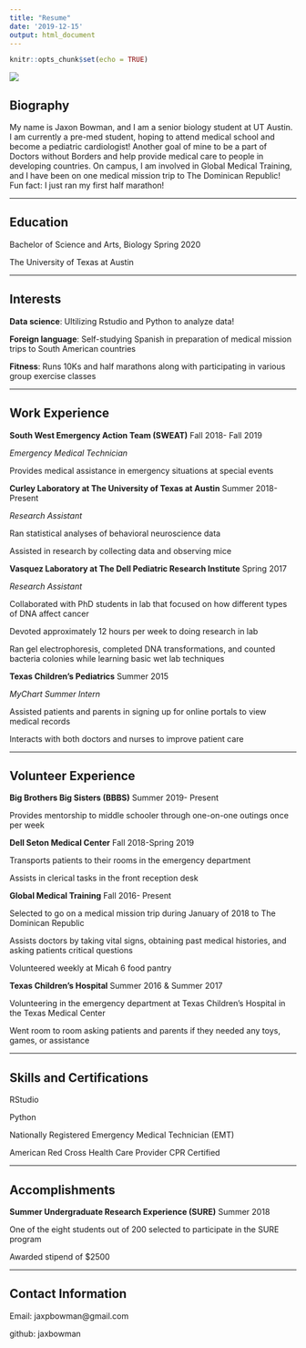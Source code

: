 ```yaml
---
title: "Resume"
date: '2019-12-15'
output: html_document
---
```


```r
knitr::opts_chunk$set(echo = TRUE)
```
![](/./resume_files/jpb.jpeg)

## Biography
My name is Jaxon Bowman, and I am a senior biology student at UT Austin. I am currently a pre-med student, hoping to attend medical school and become a pediatric cardiologist! Another goal of mine to be a part of Doctors without Borders and help provide medical care to people in developing countries. On campus, I am involved in Global Medical Training, and I have been on one medical mission trip to The Dominican Republic! Fun fact: I just ran my first half marathon!

***
## Education
Bachelor of Science and Arts, Biology Spring 2020

The University of Texas at Austin


***
## Interests
**Data science**: Ultilizing Rstudio and Python to analyze data!

**Foreign language**: Self-studying Spanish in preparation of medical mission trips to South American countries

**Fitness**: Runs 10Ks and half marathons along with participating in various group exercise classes


***
## Work Experience
**South West Emergency Action Team (SWEAT)** Fall 2018- Fall 2019         

*Emergency Medical Technician*

Provides medical assistance in emergency situations at special events


**Curley Laboratory at The University of Texas at Austin** Summer 2018- Present

*Research Assistant*

Ran statistical analyses of behavioral neuroscience data

Assisted in research by collecting data and observing mice



**Vasquez Laboratory at The Dell Pediatric Research Institute** Spring 2017

*Research Assistant*

Collaborated with PhD students in lab that focused on how different types of DNA affect cancer

Devoted approximately 12 hours per week to doing research in lab

Ran gel electrophoresis, completed DNA transformations, and counted bacteria colonies while learning basic wet lab techniques



**Texas Children's Pediatrics** Summer 2015

*MyChart Summer Intern*

Assisted patients and parents in signing up for online portals to view medical records

Interacts with both doctors and nurses to improve patient care


***

## Volunteer Experience
**Big Brothers Big Sisters (BBBS)** Summer 2019- Present

Provides mentorship to middle schooler through one-on-one outings once per week



**Dell Seton Medical Center** Fall 2018-Spring 2019

Transports patients to their rooms in the emergency department

Assists in clerical tasks in the front reception desk



**Global Medical Training** Fall 2016- Present

Selected to go on a medical mission trip during January of 2018 to The Dominican Republic

Assists doctors by taking vital signs, obtaining past medical histories, and asking patients critical questions

Volunteered weekly at Micah 6 food pantry



**Texas Children's Hospital** Summer 2016 & Summer 2017

Volunteering in the emergency department at Texas Children's Hospital in the Texas Medical Center

Went room to room asking patients and parents if they needed any toys, games, or assistance




***
## Skills and Certifications
RStudio

Python

Nationally Registered Emergency Medical Technician (EMT)

American Red Cross Health Care Provider CPR Certified


***
## Accomplishments

**Summer Undergraduate Research Experience (SURE)** Summer 2018

One of the eight students out of 200 selected to participate in the SURE program

Awarded stipend of $2500



***
## Contact Information

Email: jaxpbowman@gmail.com

github: jaxbowman






